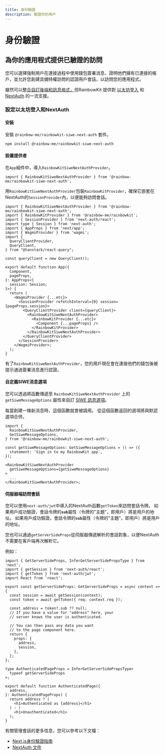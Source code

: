 ```yaml
---
title: 身份驗證
description: 驗證你的用戶
---
```


# 身份驗證

## 為你的應用程式提供已驗證的訪問

您可以選擇強制用戶在連接過程中使用錢包簽署消息，證明他們擁有已連接的帳戶，並允許您創建具備特權訪問的認證用戶會話，以訪問您的應用程式。

雖然可以[整合自訂後端和訊息格式，](/docs/custom-authentication)但RainbowKit 提供對 [以太坊登入](https://login.xyz) 和 [NextAuth](https://next-auth.js.org) 的一流支援。

### 設定以太坊登入和NextAuth

#### 安裝

安裝 `@rainbow-me/rainbowkit-siwe-next-auth` 套件。

```bash
npm install @rainbow-me/rainbowkit-siwe-next-auth
```

#### 設置提供者

在`App`組件中，導入`RainbowKitSiweNextAuthProvider`。

```tsx
import { RainbowKitSiweNextAuthProvider } from '@rainbow-me/rainbowkit-siwe-next-auth';
```

用`RainbowKitSiweNextAuthProvider`包裝`RainbowKitProvider`，確保它嵌套在NextAuth的`SessionProvider`內，以便能夠訪問會話。

```tsx
import { RainbowKitSiweNextAuthProvider } from '@rainbow-me/rainbowkit-siwe-next-auth';
import { RainbowKitProvider } from '@rainbow-me/rainbowkit';
import { SessionProvider } from 'next-auth/react';
import type { Session } from 'next-auth';
import { AppProps } from 'next/app';
import { WagmiProvider } from 'wagmi';
import {
  QueryClientProvider,
  QueryClient,
} from "@tanstack/react-query";

const queryClient = new QueryClient();

export default function App({
  Component,
  pageProps,
}: AppProps<{
  session: Session;
}>) {
  return (
    <WagmiProvider {...etc}>
      <SessionProvider refetchInterval={0} session={pageProps.session}>
        <QueryClientProvider client={queryClient}>
          <RainbowKitSiweNextAuthProvider>
            <RainbowKitProvider {...etc}>
              <Component {...pageProps} />
            </RainbowKitProvider>
          </RainbowKitSiweNextAuthProvider>
        </QueryClientProvider>
      </SessionProvider>
    </WagmiProvider>;
  );
}
```

有了`RainbowKitSiweNextAuthProvider`，您的用戶現在會在連接他們的錢包後被提示通過簽署消息進行認證。

#### 自定義SIWE消息選項

您可以透過將函數傳遞至 `RainbowKitSiweNextAuthProvider` 上的 `getSiweMessageOptions` 屬性來自訂 [SIWE 訊息選項](https://viem.sh/docs/siwe/utilities/createSiweMessage#parameters)。

每當創建一條新消息時，這個函數就會被調用。 從這個函數返回的選項將與默認選項合併。

```tsx
import {
  RainbowKitSiweNextAuthProvider,
  GetSiweMessageOptions,
} from '@rainbow-me/rainbowkit-siwe-next-auth';

const getSiweMessageOptions: GetSiweMessageOptions = () => ({
  statement: 'Sign in to my RainbowKit app',
});

<RainbowKitSiweNextAuthProvider
  getSiweMessageOptions={getSiweMessageOptions}
>
  ...
</RainbowKitSiweNextAuthProvider>;
```

#### 伺服器端訪問會話

您可以使用`next-auth/jwt`中導入的NextAuth函數`getToken`來訪問會話令牌。 如果用戶成功驗證，會話令牌的<b>`sub`</b>屬性（令牌的"主題"，即用戶）將是用戶的地址。 如果用戶成功驗證，會話令牌的<b>`sub`</b>屬性（令牌的"主題"，即用戶）將是用戶的地址。

您也可以通過`getServerSideProps`從伺服器傳遞解析的會話對象，以便NextAuth不需要在客戶端再次解析它。

例如：

```tsx
import { GetServerSideProps, InferGetServerSidePropsType } from 'next';
import { getSession } from 'next-auth/react';
import { getToken } from 'next-auth/jwt';
import React from 'react';

export const getServerSideProps: GetServerSideProps = async context => {
  const session = await getSession(context);
  const token = await getToken({ req: context.req });

  const address = token?.sub ?? null;
  // If you have a value for "address" here, your
  // server knows the user is authenticated.

  // You can then pass any data you want
  // to the page component here.
  return {
    props: {
      address,
      session,
    },
  };
};

type AuthenticatedPageProps = InferGetServerSidePropsType<
  typeof getServerSideProps
>;

export default function AuthenticatedPage({
  address,
}: AuthenticatedPageProps) {
  return address ? (
    <h1>Authenticated as {address}</h1>
  ) : (
    <h1>Unauthenticated</h1>
  );
}
```

有關管理會話的更多信息，您可以參考以下文檔：

- [Next.js身份驗證指南](https://nextjs.org/docs/authentication)
- [NextAuth 文件](https://next-auth.js.org)
